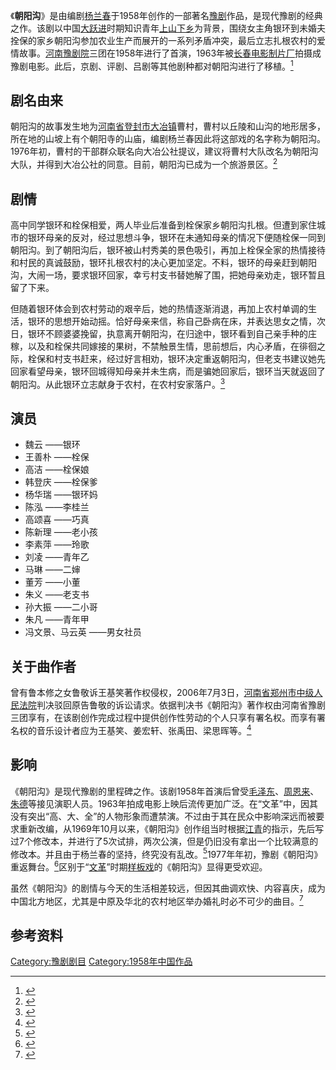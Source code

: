 {{Otheruses|朝阳沟 (消歧义)|subject=[[豫剧|豫剧]]《朝阳沟》|other=朝阳沟的其他含义}}
{{Infobox Film
| name           = 朝阳沟
| original_name  = 
| cn_name        =
| hk_name        =
| tw_name        =
| image          =朝阳沟.jpg
| caption        = 
| producer       =
| director       = 曾未之
| writer         = 杨兰春
| starring       = [[魏云_(豫剧)|魏云]]，[[王善朴|王善朴]]
| music          = 
| cinematography = 
| editing        = 
| production_company =[[长春电影制片厂|长春电影制片厂]] 
| distributor    = 
| released       = {{flagicon|CHN}} 1963年
| runtime        = 106 分钟
| country        = {{中國大陸電影產地}}
| language       =  
| budget         = 
| gross          =
| website        = 
| imdb_id        =
}}
《'''朝阳沟'''》是由编剧[[杨兰春|杨兰春]]于1958年创作的一部著名[[豫剧|豫剧]]作品，是现代豫剧的经典之作。该剧以中国[[大跃进|大跃进]]时期知识青年[[上山下乡|上山下乡]]为背景，围绕女主角银环到未婚夫拴保的家乡朝阳沟参加农业生产而展开的一系列矛盾冲突，最后立志扎根农村的爱情故事。[[河南豫剧院|河南豫剧院]]三团在1958年进行了首演，1963年被[[长春电影制片厂|长春电影制片厂]]拍摄成豫剧电影。此后，京剧、评剧、吕剧等其他剧种都对朝阳沟进行了移植。<ref>{{cite web|url=http://news.163.com/08/0619/21/4ER43OT7000120GU.html|title=豫剧电影《朝阳沟》诞生50年久演不衰 专家争相探讨|publisher=网易|date=2008-06-19|language=zh-hans}}{{Dead link|date=2020年1月 |bot=InternetArchiveBot |fix-attempted=yes }}</ref>

==剧名由来==
朝阳沟的故事发生地为[[河南省|河南省]][[登封市|登封市]][[大冶镇|大冶镇]]曹村，曹村以丘陵和山沟的地形居多，所在地的山坡上有个朝阳寺的山庙，编剧杨兰春因此将这部戏的名字称为朝阳沟。1976年初，曹村的干部群众联名向大冶公社提议，建议将曹村大队改名为朝阳沟大队，并得到大冶公社的同意。目前，朝阳沟已成为一个旅游景区。<ref>{{cite web|url=http://news.163.com/10/0325/10/62K6EQLC000146BB.html|title=《朝阳沟》剧名的由来|publisher=北方新报|date=2010-03-25|language=zh-hans}}{{Dead link|date=2020年1月 |bot=InternetArchiveBot |fix-attempted=yes }}</ref>

==剧情==
高中同学银环和栓保相爱，两人毕业后准备到栓保家乡朝阳沟扎根。但遭到家住城市的银环母亲的反对，经过思想斗争，银环在未通知母亲的情况下便随栓保一同到朝阳沟。到了朝阳沟后，银环被山村秀美的景色吸引，再加上栓保全家的热情接待和村民的真诚鼓励，银环扎根农村的决心更加坚定。不料，银环的母亲赶到朝阳沟，大闹一场，要求银环回家，幸亏村支书替她解了围，把她母亲劝走，银环暂且留了下来。

但随着银环体会到农村劳动的艰辛后，她的热情逐渐消退，再加上农村单调的生活，银环的思想开始动摇。恰好母亲来信，称自己卧病在床，并表达思女之情，次日，银环不顾婆婆挽留，执意离开朝阳沟，在归途中，银环看到自己亲手种的庄稼，以及和栓保共同嫁接的果树，不禁触景生情，思前想后，内心矛盾，在徘徊之际，栓保和村支书赶来，经过好言相劝，银环决定重返朝阳沟，但老支书建议她先回家看望母亲，银环回城得知母亲并未生病，而是骗她回家后，银环当天就返回了朝阳沟。从此银环立志献身于农村，在农村安家落户。<ref>{{cite web|url=http://henan.sina.com.cn/news/jiaodian/2009-06-05/174110009.html|title=《朝阳沟》内容简介|publisher=新浪河南|date=2009年6月5日|language=zh-hans|access-date=2012-07-11|archive-date=2019-08-26|archive-url=https://web.archive.org/web/20190826214827/http://henan.sina.com.cn/news/jiaodian/2009-06-05/174110009.html|dead-url=no}}</ref>

==演员==
*魏云 ——银环
*王善朴 ——栓保
*高洁 ——栓保娘
*韩登庆 ——栓保爹
*杨华瑞 ——银环妈
*陈泓 ——李桂兰
*高颂喜 ——巧真
*陈新理 ——老小孩
*李素萍 ——玲歌
*刘凌 ——青年乙
*马琳 ——二婶
*董芳 ——小董
*朱义 ——老支书
*孙大振 ——二小哥
*朱凡 ——青年甲
*冯文景、马云英 ——男女社员

==关于曲作者==
曾有鲁本修之女鲁敬诉王基笑著作权侵权，2006年7月3日，[[河南省郑州市中级人民法院|河南省郑州市中级人民法院]]判决驳回原告鲁敬的诉讼请求。依据判决书《朝阳沟》著作权由河南省豫剧三团享有，在该剧创作完成过程中提供创作性劳动的个人只享有署名权。而享有署名权的音乐设计者应为王基笑、姜宏轩、张禹田、梁思晖等。<ref>{{cite web |url=http://www.xuruhui.com/viewnews.asp?news_id=412 |title=豫剧《朝阳沟》唱段音乐，司法判决归原作曲所有 |access-date=2012-10-03 |archive-date=2019-09-01 |archive-url=https://web.archive.org/web/20190901105611/http://www.xuruhui.com/viewnews.asp?news_id=412 |dead-url=no }}</ref>

==影响==
《朝阳沟》是现代豫剧的里程碑之作。该剧1958年首演后曾受[[毛泽东|毛泽东]]、[[周恩来|周恩来]]、[[朱德|朱德]]等接见演职人员。1963年拍成电影上映后流传更加广泛。在“文革”中，因其没有突出“高、大、全”的人物形象而遭禁演。不过由于其在民众中影响深远而被要求重新改编，从1969年10月以来，《朝阳沟》创作组当时根据[[江青|江青]]的指示，先后写过7个修改本，并进行了5次试排，两次公演，但是仍旧没有拿出一个比较满意的修改本。并且由于杨兰春的坚持，终究没有乱改。<ref>{{cite web|url=http://news.xinhuanet.com/mrdx/2012-05/18/c_131596867.htm |title=创作7天半，至今唱不衰的《朝阳沟》}}</ref>1977年年初，豫剧《朝阳沟》重返舞台。<ref>{{cite web |url=http://zzrb.zynews.com/html/2008-03/21/content_406970.htm |title=《朝阳沟》大事记 }}{{Dead link|date=2018年6月 |bot=InternetArchiveBot |fix-attempted=no }}</ref>区别于“[[文革|文革]]”时期[[样板戏|样板戏]]的《朝阳沟》显得更受欢迎。

虽然《朝阳沟》的剧情与今天的生活相差较远，但因其曲调欢快、内容喜庆，成为中国北方地区，尤其是中原及华北的农村地区举办婚礼时必不可少的曲目。<ref>{{cite web |url=http://yanzhao.yzdsb.com.cn/system/2011/10/11/011446260.shtml |title=河北邯郸农村新风俗 结婚必唱《朝阳沟》 }}{{dead link|date=2018年3月 |bot=InternetArchiveBot |fix-attempted=yes }}</ref>

==参考资料==
{{reflist|2}}

{{DEFAULTSORT:CHAO}}
[[Category:豫剧剧目|Category:豫剧剧目]]
[[Category:1958年中国作品|Category:1958年中国作品]]
